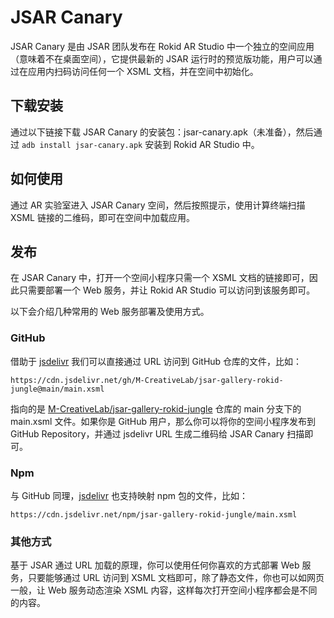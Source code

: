 # JSAR Canary

JSAR Canary 是由 JSAR 团队发布在 Rokid AR Studio 中一个独立的空间应用（意味着不在桌面空间），它提供最新的 JSAR 运行时的预览版功能，用户可以通过在应用内扫码访问任何一个 XSML 文档，并在空间中初始化。

## 下载安装

通过以下链接下载 JSAR Canary 的安装包：jsar-canary.apk（未准备），然后通过 `adb install jsar-canary.apk` 安装到 Rokid AR Studio 中。

## 如何使用

通过 AR 实验室进入 JSAR Canary 空间，然后按照提示，使用计算终端扫描 XSML 链接的二维码，即可在空间中加载应用。

## 发布

在 JSAR Canary 中，打开一个空间小程序只需一个 XSML 文档的链接即可，因此只需要部署一个 Web 服务，并让 Rokid AR Studio 可以访问到该服务即可。

以下会介绍几种常用的 Web 服务部署及使用方式。

### GitHub

借助于 [jsdelivr][] 我们可以直接通过 URL 访问到 GitHub 仓库的文件，比如：

```
https://cdn.jsdelivr.net/gh/M-CreativeLab/jsar-gallery-rokid-jungle@main/main.xsml
```

指向的是 [M-CreativeLab/jsar-gallery-rokid-jungle](https://github.com/M-CreativeLab/jsar-gallery-rokid-jungle/tree/main) 仓库的 main 分支下的 main.xsml 文件。如果你是 GitHub 用户，那么你可以将你的空间小程序发布到 GitHub Repository，并通过 jsdelivr URL 生成二维码给 JSAR Canary 扫描即可。

### Npm

与 GitHub 同理，[jsdelivr][] 也支持映射 npm 包的文件，比如：

```
https://cdn.jsdelivr.net/npm/jsar-gallery-rokid-jungle/main.xsml
```

[jsdelivr]: https://www.jsdelivr.com/

### 其他方式

基于 JSAR 通过 URL 加载的原理，你可以使用任何你喜欢的方式部署 Web 服务，只要能够通过 URL 访问到 XSML 文档即可，除了静态文件，你也可以如网页一般，让 Web 服务动态渲染 XSML 内容，这样每次打开空间小程序都会是不同的内容。
